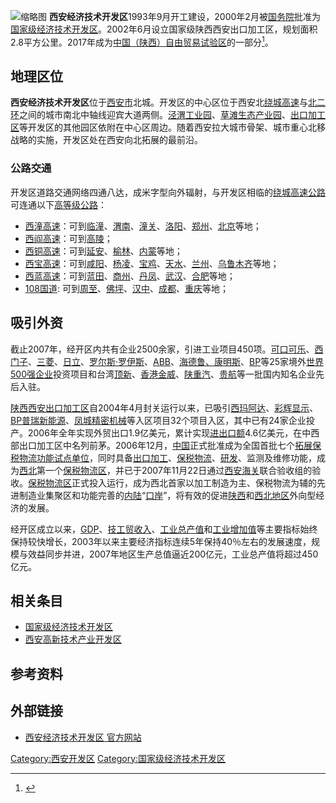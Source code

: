 [[File:Flickr_-_archer10_(Dennis)_-_China-7272.jpg|缩略图]]
'''西安经济技术开发区'''1993年9月开工建设，2000年2月被[[中华人民共和国国务院|国务院]]批准为[[国家级经济技术开发区|国家级经济技术开发区]]。2002年6月设立国家级陕西西安出口加工区，规划面积2.8平方公里。2017年成为[[中国（陕西）自由贸易试验区|中国（陕西）自由贸易试验区]]的一部分<ref>{{cite web| url=http://www.xaftz.gov.cn/Pages/IntroductionDetaile.aspx?id=228| title=中国（陕西）自贸试验区西安核心区| publisher=西安自贸区| date=2017-03-29| accessdate=2017-05-04}}{{Dead link|date=2018年6月 |bot=InternetArchiveBot |fix-attempted=no }}</ref>。

==地理区位==
'''西安经济技术开发区'''位于[[西安市|西安市]]北城。开发区的中心区位于西安北[[绕城高速|绕城高速]]与[[北二环|北二环]]之间的城市南北中轴线迎宾大道两侧。[[泾渭工业园|泾渭工业园]]、[[草滩生态产业园|草滩生态产业园]]、[[出口加工区|出口加工区]]等开发区的其他园区依附在中心区周边。随着西安拉大城市骨架、城市重心北移战略的实施，开发区处在西安向北拓展的最前沿。

===公路交通===
开发区道路交通网络四通八达，成米字型向外辐射，与开发区相临的[[西安绕城高速公路|绕城高速公路]]可连通以下[[高等级公路|高等级公路]]：
* [[西潼高速|西潼高速]]：可到[[临潼|临潼]]、[[渭南|渭南]]、[[潼关|潼关]]、[[洛阳|洛阳]]、[[郑州|郑州]]、[[北京|北京]]等地；
* [[西阎高速|西阎高速]]：可到[[高陵|高陵]]；
* [[西铜高速|西铜高速]]：可到[[延安|延安]]、[[榆林|榆林]]、[[内蒙|内蒙]]等地； 
* [[西宝高速|西宝高速]]：可到[[咸阳|咸阳]]、[[杨凌区|杨凌]]、[[宝鸡|宝鸡]]、[[天水|天水]]、[[兰州|兰州]]、[[乌鲁木齐|乌鲁木齐]]等地； 
* [[西蓝高速|西蓝高速]]：可到[[蓝田县|蓝田]]、[[商州|商州]]、[[丹凤|丹凤]]、[[武汉|武汉]]、[[合肥|合肥]]等地； 
* [[108国道|108国道]]: 可到[[周至|周至]]、[[佛坪|佛坪]]、[[汉中|汉中]]、[[成都|成都]]、[[重庆|重庆]]等地；

==吸引外资==
截止2007年，经开区内共有企业2500余家，引进工业项目450项。[[可口可乐|可口可乐]]、[[西门子|西门子]]、[[三菱|三菱]]、[[日立製作所|日立]]、[[罗尔斯·罗伊斯|罗尔斯·罗伊斯]]、[[ABB|ABB]]、[[海德鲁、康明斯|海德鲁、康明斯]]、[[BP|BP]]等25家境外[[世界500强企业|世界500强企业]]投资项目和台湾[[顶新|顶新]]、[[香港金威|香港金威]]、[[陕重汽|陕重汽]]、[[贵航|贵航]]等一批国内知名企业先后入驻。

[[陕西西安出口加工区|陕西西安出口加工区]]自2004年4月封关运行以来，已吸引[[西玛阿达|西玛阿达]]、[[彩辉显示|彩辉显示]]、[[BP普瑞新能源|BP普瑞新能源]]、[[凤城精密机械|凤城精密机械]]等入区项目32个项目入区，其中已有24家企业投产。2006年全年实现外贸出口1.9亿美元，累计实现[[进出口额|进出口额]]4.6亿美元，在中西部出口加工区中名列前茅。2006年12月，[[中国|中国]]正式批准成为全国首批七个[[拓展保税物流功能试点单位|拓展保税物流功能试点单位]]，同时具备[[出口加工|出口加工]]、[[保税物流|保税物流]]、[[研发|研发]]、监测及维修功能，成为[[西北|西北]]第一个[[保税物流区|保税物流区]]，并已于2007年11月22日通过[[西安海关|西安海关]]联合验收组的验收。[[保税物流区|保税物流区]]正式投入运行，成为西北首家以加工制造为主、保税物流为辅的先进制造业集聚区和功能完善的[[内陆|内陆]]“[[口岸|口岸]]”，将有效的促进[[陕西|陕西]]和[[西北地区|西北地区]]外向型经济的发展。

经开区成立以来，[[GDP|GDP]]、[[技工贸收入|技工贸收入]]、[[工业总产值|工业总产值]]和[[工业增加值|工业增加值]]等主要指标始终保持较快增长，2003年以来主要经济指标连续5年保持40％左右的发展速度，规模与效益同步并进，2007年地区生产总值逼近200亿元，工业总产值将超过450亿元。

==相关条目==
*[[国家级经济技术开发区|国家级经济技术开发区]]
*[[西安高新技术产业开发区|西安高新技术产业开发区]]

==参考资料==
{{reflist}}
==外部链接==
*[https://web.archive.org/web/20080430152246/http://www.xetdz.com.cn/front/index.go 西安经济技术开发区 官方网站]

{{国家级经济技术开发区}}
{{中国自由贸易试验区}}
[[Category:西安开发区|Category:西安开发区]]
[[Category:国家级经济技术开发区|Category:国家级经济技术开发区]]